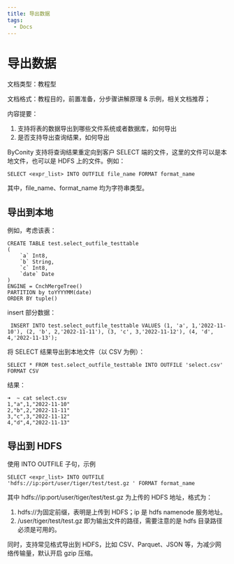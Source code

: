 ```yaml
---
title: 导出数据
tags:
  - Docs
---
```


# 导出数据

文档类型：教程型

文档格式：教程目的，前置准备，分步骤讲解原理 & 示例，相关文档推荐；

内容提要：

1. 支持将表的数据导出到哪些文件系统或者数据库，如何导出
2. 是否支持导出查询结果，如何导出

ByConity 支持将查询结果重定向到客户 SELECT 端的文件，这里的文件可以是本地文件，也可以是 HDFS 上的文件。例如：

```
SELECT <expr_list> INTO OUTFILE file_name FORMAT format_name

```

其中，file_name、format_name 均为字符串类型。

## 导出到本地

例如，考虑该表：

```
CREATE TABLE test.select_outfile_testtable
(
    `a` Int8,
    `b` String,
    `c` Int8,
    `date` Date
)
ENGINE = CnchMergeTree()
PARTITION by toYYYYMM(date)
ORDER BY tuple()

```

insert 部分数据：

```
 INSERT INTO test.select_outfile_testtable VALUES (1, 'a', 1,'2022-11-10'), (2, 'b', 2,'2022-11-11'), (3, 'c', 3,'2022-11-12'), (4, 'd', 4,'2022-11-13');

```

将 SELECT 结果导出到本地文件（以 CSV 为例）：

```
SELECT * FROM test.select_outfile_testtable INTO OUTFILE 'select.csv' FORMAT CSV

```

结果：

```
➜  ~ cat select.csv
1,"a",1,"2022-11-10"
2,"b",2,"2022-11-11"
3,"c",3,"2022-11-12"
4,"d",4,"2022-11-13"

```

## 导出到 HDFS

使用 INTO OUTFILE 子句，示例

```
SELECT <expr_list> INTO OUTFILE 'hdfs://ip:port/user/tiger/test/test.gz ' FORMAT format_name

```

其中 hdfs://ip:port/user/tiger/test/test.gz 为上传的 HDFS 地址，格式为：

1. hdfs://为固定前缀，表明是上传到 HDFS；ip 是 hdfs namenode 服务地址。
2. /user/tiger/test/test.gz 即为输出文件的路径，需要注意的是 hdfs 目录路径必须是可用的。

同时，支持常见格式导出到 HDFS，比如 CSV、Parquet、JSON 等，为减少网络传输量，默认开启 gzip 压缩。
